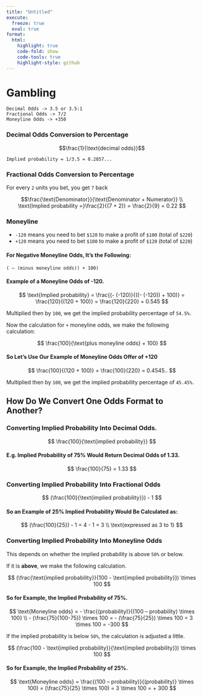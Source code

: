 ```yaml
---
title: "Untitled"
execute: 
  freeze: true
  eval: true
format:
  html:
    highlight: true
    code-fold: show
    code-tools: true
    highlight-style: github
---
```



# Gambling

    Decimal Odds -> 3.5 or 3.5:1
    Fractional Odds -> 7/2
    Moneyline Odds -> +350

### Decimal Odds Conversion to Percentage

$$\frac{1}{\text{decimal odds}}$$

`Implied probability = 1/3.5 = 0.2857...`

### Fractional Odds Conversion to Percentage

For every `2` units you bet, you get `7` back

<div>

$$\frac{\text{Denominator}}{\text{Denominator + Numerator}} \\
\text{Implied probability =}\frac{2}{(7 + 2)} = \frac{2}{9} = 0.22
$$

</div>

### Moneyline

-   `-120` means you need to bet `$120` to make a profit of `$100` (total of `$220`)
-   `+120` means you need to bet `$100` to make a profit of `$120` (total of `$220`)

#### For Negative Moneyline Odds, It's the Following:

`( – (minus moneyline odds)) + 100)`

#### Example of a Moneyline Odds of -120.

$$
\text{Implied probability} = \frac{(- (-120)}{((- (-120)) + 100)} = \frac{120}{(120 + 100)}
= \frac{120}{220} = 0.545
$$

Multiplied then by `100`, we get the implied probability percentage of `54.5%`.

Now the calculation for `+` moneyline odds, we make the following calculation:

$$
\frac{100}{\text{plus moneyline odds} + 100}
$$

#### So Let's Use Our Example of Moneyline Odds Offer of +120

$$
\frac{100}{(120 + 100)} = \frac{100}{220} = 0.4545..
$$

Multiplied then by `100`, we get the implied probability percentage of `45.45%`.

## How Do We Convert One Odds Format to Another?

### Converting Implied Probability Into Decimal Odds.

$$
\frac{100}{\text{implied probability}}
$$

#### E.g. Implied Probability of 75% Would Return Decimal Odds of 1.33.

$$
\frac{100}{75} = 1.33
$$

### Converting Implied Probability Into Fractional Odds

$$
(\frac{100}{\text{implied probability}}) - 1
$$

#### So an Example of 25% Implied Probability Would Be Calculated as:

$$
(\frac{100}{25}) - 1 = 4 - 1 = 3 \\
\text{expressed as 3 to 1}
$$

### Converting Implied Probability Into Moneyline Odds

This depends on whether the implied probability is above `50%` or below.

If it is **above**, we make the following calculation.

$$
(\frac{\text{implied probability}}{100 - \text{implied probability}}) \times 100
$$

#### So for Example, the Implied Probability of 75%.

$$
\text{Moneyline odds} = - \frac{(probability)}{(100 – probability) \times 100} \\
- (\frac{75}{100-75}) \times 100 = - (\frac{75}{25}) \times 100 = 3 \times 100 = -300
$$

If the implied probability is below `50%`, the calculation is adjusted a little.

$$
(\frac{100 - \text{implied probability}}{\text{implied probability}}) \times 100
$$

#### So for Example, the Implied Probability of 25%.

$$
\text{Moneyline odds} = \frac{(100 – probability)}{(probability)} \times 100) = (\frac{75}{25} \times 100) = 3 \times 100 = + 300
$$
